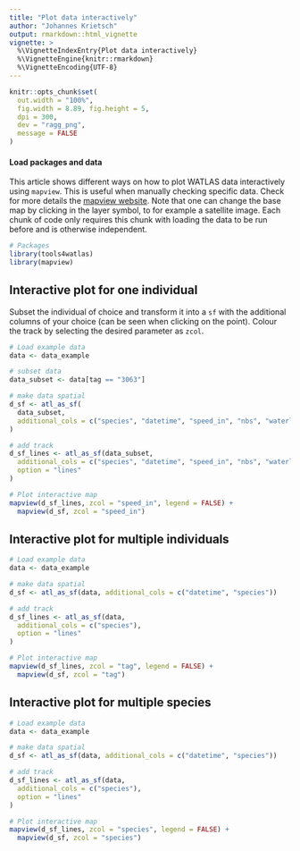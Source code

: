 ```yaml
---
title: "Plot data interactively"
author: "Johannes Krietsch"
output: rmarkdown::html_vignette
vignette: >
  %\VignetteIndexEntry{Plot data interactively}
  %\VignetteEngine{knitr::rmarkdown}
  %\VignetteEncoding{UTF-8}
---
```


```r
knitr::opts_chunk$set(
  out.width = "100%",
  fig.width = 8.89, fig.height = 5,
  dpi = 300,
  dev = "ragg_png",
  message = FALSE
)
```

#### Load packages and data

This article shows different ways on how to plot WATLAS data interactively using `mapview`. This is useful when manually checking specific data. Check for more details the [mapview website](https://r-spatial.github.io/mapview/index.html). Note that one can change the base map by clicking in the layer symbol, to for example a satellite image. Each chunk of code only requires this chunk with loading the data to be run before and is otherwise independent. 

```r
# Packages
library(tools4watlas)
library(mapview)
```

## Interactive plot for one individual

Subset the individual of choice and transform it into a `sf` with the additional columns of your choice (can be seen when clicking on the point). Colour the track by selecting the desired parameter as `zcol`.

```r
# Load example data
data <- data_example

# subset data
data_subset <- data[tag == "3063"]

# make data spatial
d_sf <- atl_as_sf(
  data_subset,
  additional_cols = c("species", "datetime", "speed_in", "nbs", "waterlevel")
)

# add track
d_sf_lines <- atl_as_sf(data_subset,
  additional_cols = c("species", "datetime", "speed_in", "nbs", "waterlevel"),
  option = "lines"
)

# Plot interactive map
mapview(d_sf_lines, zcol = "speed_in", legend = FALSE) +
  mapview(d_sf, zcol = "speed_in")
```



## Interactive plot for multiple individuals

```r
# Load example data
data <- data_example

# make data spatial
d_sf <- atl_as_sf(data, additional_cols = c("datetime", "species"))

# add track
d_sf_lines <- atl_as_sf(data,
  additional_cols = c("species"),
  option = "lines"
)

# Plot interactive map
mapview(d_sf_lines, zcol = "tag", legend = FALSE) +
  mapview(d_sf, zcol = "tag")
```

## Interactive plot for multiple species


```r
# Load example data
data <- data_example

# make data spatial
d_sf <- atl_as_sf(data, additional_cols = c("datetime", "species"))

# add track
d_sf_lines <- atl_as_sf(data,
  additional_cols = c("species"),
  option = "lines"
)

# Plot interactive map
mapview(d_sf_lines, zcol = "species", legend = FALSE) +
  mapview(d_sf, zcol = "species")
```
